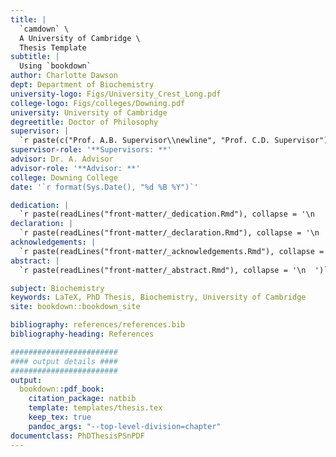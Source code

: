 ```yaml
---
title: |
  `camdown` \
  A University of Cambridge \
  Thesis Template
subtitle: |
  Using `bookdown`
author: Charlotte Dawson
dept: Department of Biochemistry
university-logo: Figs/University_Crest_Long.pdf
college-logo: Figs/colleges/Downing.pdf
university: University of Cambridge
degreetitle: Doctor of Philosophy
supervisor: |
  `r paste(c("Prof. A.B. Supervisor\\newline", "Prof. C.D. Supervisor"), collapse = "\n  ")`
supervisor-role: '**Supervisors: **'
advisor: Dr. A. Advisor
advisor-role: '**Advisor: **'
college: Downing College
date: '`r format(Sys.Date(), "%d %B %Y")`'

dedication: |
  `r paste(readLines("front-matter/_dedication.Rmd"), collapse = '\n  ')`
declaration: |
  `r paste(readLines("front-matter/_declaration.Rmd"), collapse = '\n  ')`
acknowledgements: |
  `r paste(readLines("front-matter/_acknowledgements.Rmd"), collapse = '\n  ')`
abstract: |
  `r paste(readLines("front-matter/_abstract.Rmd"), collapse = '\n  ')`

subject: Biochemistry
keywords: LaTeX, PhD Thesis, Biochemistry, University of Cambridge
site: bookdown::bookdown_site

bibliography: references/references.bib
bibliography-heading: References

########################
#### output details ####
########################
output:
  bookdown::pdf_book: 
    citation_package: natbib
    template: templates/thesis.tex
    keep_tex: true
    pandoc_args: "--top-level-division=chapter"
documentclass: PhDThesisPSnPDF
---
```


<!-- A comment -->

\mainmatter
